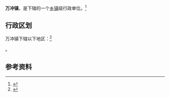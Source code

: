 {{中国乡级行政区|46/90/27/101/000}}

'''万冲镇'''，是{{PRC admin/fullname|46/90/27/101/000|3}}下辖的一个[[乡镇|乡镇]]级行政单位。<ref>{{PRC admin/ref sgc|{{PRC admin/parent|46/90/27/101/000}}}}</ref>

== 行政区划 ==

万冲镇下辖以下地区：<ref>{{PRC admin/ref sgc|46/90/27/101/000}}</ref>

{{PRC admin/children|46/90/27/101/000}}。

== 参考资料 ==

{{reflist}}

{{行政区划小作品}}
{{PRC admin/navcat|46/90/27/101/000}}